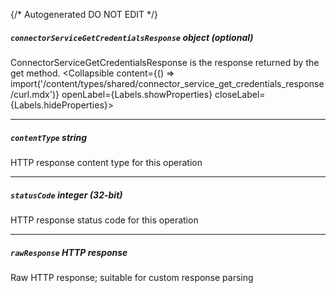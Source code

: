 {/* Autogenerated DO NOT EDIT  */}

##### `connectorServiceGetCredentialsResponse` _object (optional)_
ConnectorServiceGetCredentialsResponse is the response returned by the get method.
<Collapsible content={() => import('/content/types/shared/connector_service_get_credentials_response/curl.mdx')} openLabel={Labels.showProperties} closeLabel={Labels.hideProperties}>
</Collapsible>

---
##### `contentType` _string_
HTTP response content type for this operation

---
##### `statusCode` _integer (32-bit)_
HTTP response status code for this operation

---
##### `rawResponse` _HTTP response_
Raw HTTP response; suitable for custom response parsing


